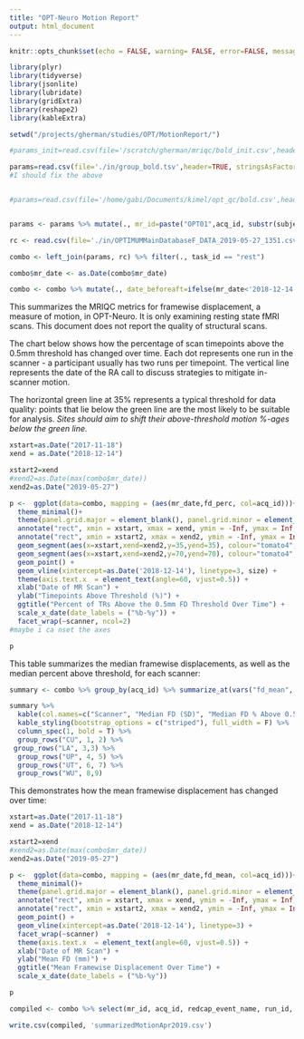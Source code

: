 ```yaml
---
title: "OPT-Neuro Motion Report"
output: html_document
---
```


```r
knitr::opts_chunk$set(echo = FALSE, warning= FALSE, error=FALSE, message = FALSE)
```

```r
library(plyr)
library(tidyverse)
library(jsonlite)
library(lubridate)
library(gridExtra)
library(reshape2)
library(kableExtra)

setwd("/projects/gherman/studies/OPT/MotionReport/")

```


```r
#params_init=read.csv(file='/scratch/gherman/mriqc/bold_init.csv',header=TRUE, stringsAsFactors = FALSE, na.strings=c("NA", '', ' '),colClasses=c("session_id"="character"))

params=read.csv(file='./in/group_bold.tsv',header=TRUE, stringsAsFactors = FALSE, na.strings=c("NA", '', ' '),colClasses=c("session_id"="character"), sep="\t") %>% separate(data = ., col = bids_name, into = c("subject_id", "session_id", "task_id", "acq_id","run_id","type"), sep='_') %>% mutate(., subject_id=substr(subject_id, 5, 14),  session_id=substr(session_id,5, 7), acq_id=substr(acq_id, 5,7), task_id=substr(task_id,6,10))
#I should fix the above 


#params=read.csv(file='/home/gabi/Documents/kimel/opt_qc/bold.csv',header=TRUE, stringsAsFactors = FALSE, na.strings=c("NA", '', ' '),colClasses=c("session_id"="character"))


params <- params %>% mutate(., mr_id=paste("OPT01",acq_id, substr(subject_id, 4, nchar(subject_id)),session_id,  sep="_"), acq_site=substr(acq_id, 1, 2)) 

rc <- read.csv(file='./in/OPTIMUMMainDatabaseF_DATA_2019-05-27_1351.csv', stringsAsFactors = FALSE, na.strings=c("NA",'', ' '), check.names = FALSE) %>% select(., record_id, redcap_event_name, redcap_data_access_group,mr_date, mr_id) %>% filter(., redcap_event_name=="baseline_arm_6"|redcap_event_name=="6_mth_fu_arm_6", !is.na(mr_id)) %>% mutate(., mr_id=toupper(substr(mr_id, 1, nchar(mr_id)-3)))

combo <- left_join(params, rc) %>% filter(., task_id == "rest")

combo$mr_date <- as.Date(combo$mr_date)

combo <- combo %>% mutate(., date_beforeaft=ifelse(mr_date<'2018-12-14', "before","after")) %>% filter(!is.na(date_beforeaft)) %>% mutate(., scanner=ifelse(acq_id=="CU1"|acq_id=="CU2", "CU1/2", acq_id))

```

This summarizes the MRIQC metrics for framewise displacement, a measure of motion, in OPT-Neuro. It is only examining resting state fMRI scans. This document does not report the quality of structural scans. 


The chart below shows how the percentage of scan timepoints above the 0.5mm threshold has changed over time. Each dot represents one run in the scanner - a participant usually has two runs per timepoint. The vertical line represents the date of the RA call to discuss strategies to mitigate in-scanner motion. 

The horizontal green line at 35% represents a typical threshold for data quality: points that lie below the green line are the most likely to be suitable for analysis. *Sites should aim to shift their above-threshold motion %-ages below the green line.*


```r
xstart=as.Date("2017-11-18")
xend = as.Date("2018-12-14")

xstart2=xend
#xend2=as.Date(max(combo$mr_date))
xend2=as.Date("2019-05-27")

p <-  ggplot(data=combo, mapping = (aes(mr_date,fd_perc, col=acq_id)))+  
  theme_minimal()+
  theme(panel.grid.major = element_blank(), panel.grid.minor = element_blank()) + 
  annotate("rect", xmin = xstart, xmax = xend, ymin = -Inf, ymax = Inf, fill = "grey", alpha = 0.5)  +
  annotate("rect", xmin = xstart2, xmax = xend2, ymin = -Inf, ymax = Inf, fill = "grey", alpha = 0.8)  + 
  geom_segment(aes(x=xstart,xend=xend2,y=35,yend=35), colour="tomato4", linetype=2, size=0.2)  +
  geom_segment(aes(x=xstart,xend=xend2,y=70,yend=70), colour="tomato4", linetype=1, size=0.2)  +
  geom_point() + 
  geom_vline(xintercept=as.Date('2018-12-14'), linetype=3, size) +
  theme(axis.text.x  = element_text(angle=60, vjust=0.5)) + 
  xlab("Date of MR Scan") +
  ylab("Timepoints Above Threshold (%)") + 
  ggtitle("Percent of TRs Above the 0.5mm FD Threshold Over Time") + 
  scale_x_date(date_labels = ("%b-%y")) + 
  facet_wrap(~scanner, ncol=2)  
#maybe i ca nset the axes

p 
```

This table summarizes the median framewise displacements, as well as the median percent above threshold, for each scanner:

```r
summary <- combo %>% group_by(acq_id) %>% summarize_at(vars("fd_mean", "fd_perc"),  funs(mean = median(., na.rm = TRUE), sd=sd(.))) %>% mutate(., fd_mean=paste0(round(fd_mean_mean, digits=2), '(', round(fd_mean_sd, digits=2),')'),fd_perc=paste0(round(fd_perc_mean,2), '(', round(fd_perc_sd,2),')')) %>% select(.,acq_id, fd_mean, fd_perc)

summary %>%
  kable(col.names=c("Scanner", "Median FD (SD)", "Median FD % Above 0.5mm (SD)")) %>%
  kable_styling(bootstrap_options = c("striped"), full_width = F) %>% 
  column_spec(1, bold = T) %>% 
  group_rows("CU", 1, 2) %>%
 group_rows("LA", 3,3) %>% 
  group_rows("UP", 4, 5) %>% 
  group_rows("UT", 6, 7) %>%
  group_rows("WU", 8,9)
```


This demonstrates how the mean framewise displacement has changed over time: 
```r
xstart=as.Date("2017-11-18")
xend = as.Date("2018-12-14")

xstart2=xend
#xend2=as.Date(max(combo$mr_date))
xend2=as.Date("2019-05-27")

p <-  ggplot(data=combo, mapping = (aes(mr_date,fd_mean, col=acq_id)))+  
  theme_minimal()+
  theme(panel.grid.major = element_blank(), panel.grid.minor = element_blank()) + 
  annotate("rect", xmin = xstart, xmax = xend, ymin = -Inf, ymax = Inf, fill = "grey", alpha = 0.5)  +
  annotate("rect", xmin = xstart2, xmax = xend2, ymin = -Inf, ymax = Inf, fill = "grey", alpha = 0.8)  + 
  geom_point() + 
  geom_vline(xintercept=as.Date('2018-12-14'), linetype=3) + 
  facet_wrap(~scanner)  + 
  theme(axis.text.x  = element_text(angle=60, vjust=0.5)) + 
  xlab("Date of MR Scan") +
  ylab("Mean FD (mm)") + 
  ggtitle("Mean Framewise Displacement Over Time") + 
  scale_x_date(date_labels = ("%b-%y"))

p 

```


```r
compiled <- combo %>% select(mr_id, acq_id, redcap_event_name, run_id, fd_mean, fd_perc, mr_date)

write.csv(compiled, 'summarizedMotionApr2019.csv')

```

